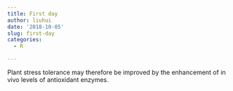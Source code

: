 ```yaml
---
title: First day
author: liuhui
date: '2018-10-05'
slug: first-day
categories:
  - R

---
```

  Plant stress tolerance may therefore be improved by the enhancement of in vivo levels of antioxidant enzymes.

